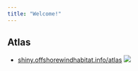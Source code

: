 ```yaml
---
title: "Welcome!"
---
```


## Atlas

- [shiny.offshorewindhabitat.info/atlas](https://shiny.offshorewindhabitat.info/atlas)
  ![](/images/offhab_overview_label-hover.png)
  
